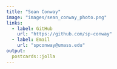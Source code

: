```yaml
---
title: "Sean Conway"
image: "images/sean_conway_photo.png"
links:
  - label: GitHub
    url: "https://github.com/sp-conway"
  - label: Email
    url: "spconway@umass.edu"
output:
  postcards::jolla
---
```

 

